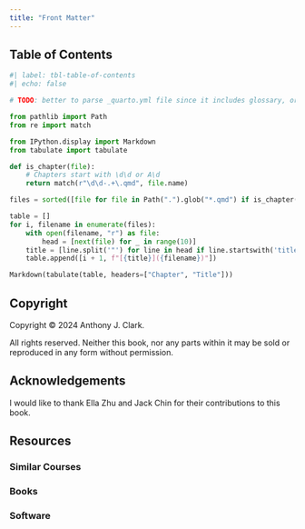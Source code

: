 ```yaml
---
title: "Front Matter"
---
```


## Table of Contents

<!-- TODO: fields: [image, title, reading-time] -->

```python
#| label: tbl-table-of-contents
#| echo: false

# TODO: better to parse _quarto.yml file since it includes glossary, order, etc.

from pathlib import Path
from re import match

from IPython.display import Markdown
from tabulate import tabulate

def is_chapter(file):
    # Chapters start with \d\d or A\d
    return match(r"\d\d-.+\.qmd", file.name)

files = sorted([file for file in Path(".").glob("*.qmd") if is_chapter(file)])

table = []
for i, filename in enumerate(files):
    with open(filename, "r") as file:
        head = [next(file) for _ in range(10)]
    title = [line.split('"') for line in head if line.startswith('title')][0][1]
    table.append([i + 1, f"[{title}]({filename})"])

Markdown(tabulate(table, headers=["Chapter", "Title"]))
```

## Copyright

Copyright © 2024 Anthony J. Clark.

All rights reserved. Neither this book, nor any parts within it may be sold or reproduced in any form without permission.

## Acknowledgements

I would like to thank Ella Zhu and Jack Chin for their contributions to this book.

## Resources

### Similar Courses

### Books

### Software
